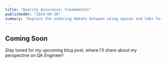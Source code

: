 ```yaml
---
title: "Quality Assurance: Fundamental"
publishedAt: "2024-09-30"
summary: "Explore the enduring debate between using spaces and tabs for code indentation, and why this choice matters more than you might think."
---
```


## Coming Soon

Stay tuned for my upcoming blog post, where I’ll share about my perspective on QA Engineer!
